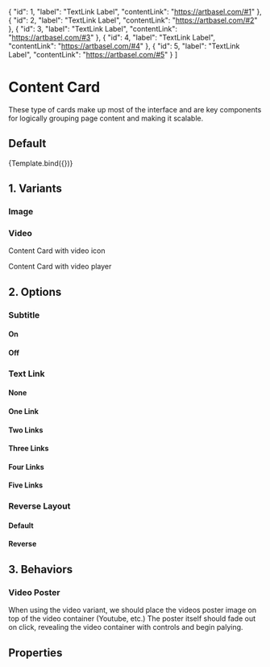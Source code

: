 
<Meta
  title="Components/Structure/Cards/ContentCard"
  component={ContentCard}
  decorators={[withDesign]}
/>


  {
    "id": 1,
    "label": "TextLink Label",
    "contentLink": "https://artbasel.com/#1"
  },
  {
    "id": 2,
    "label": "TextLink Label",
    "contentLink": "https://artbasel.com/#2"
  },
  {
    "id": 3,
    "label": "TextLink Label",
    "contentLink": "https://artbasel.com/#3"
  },
  {
    "id": 4,
    "label": "TextLink Label",
    "contentLink": "https://artbasel.com/#4"
  },
  {
    "id": 5,
    "label": "TextLink Label",
    "contentLink": "https://artbasel.com/#5"
  }
]

# Content Card

These type of cards make up most of the interface and are key components for logically grouping page content and making it scalable.

## Default

<Canvas className='sb-content-card default'>
  <Story
    name="ContentCard"
    args={{
      ...example,
    }}
    parameters={{
      design: {
        name: 'Figma Design',
        type: 'figma',
        url:
          'https://www.figma.com/file/TENnOP4K38G6r3vDL3emCP/AB---Style-Guide?node-id=7097%3A128486',
      },
    }}
  >
    {Template.bind({})}
  </Story>
</Canvas>

## 1. Variants

### Image
<Canvas>
  <ContentCard {...example} responsive={false} />
</Canvas>

### Video

Content Card with video icon

<Canvas>
  <ContentCard {...example} responsive={false} videoIcon />
</Canvas>

Content Card with video player

<Canvas>
  <ContentCard {...example} responsive={false} videoPlayer />
</Canvas>

## 2. Options

### Subtitle

#### On
<Canvas>
  <ContentCard {...example} responsive contentLink={null}/>
</Canvas>

#### Off
<Canvas>
  <ContentCard {...example} responsive subtitle={null} reverse contentLink={null}/>
</Canvas>

### Text Link

#### None
<Canvas>
  <ContentCard {...example} subtitle={null} responsive cta={null}/>
</Canvas>

#### One Link
<Canvas>
  <ContentCard {...example} subtitle={null} responsive contentLink={null} />
</Canvas>

#### Two Links
<Canvas>
  <ContentCard {...example} subtitle={null} responsive contentLink={null} cta={[cta[0], cta[1]]}/>
</Canvas>

#### Three Links
<Canvas>
  <ContentCard {...example} subtitle={null} responsive contentLink={null} cta={[cta[0], cta[1], cta[2]]}/>
</Canvas>

#### Four Links
<Canvas>
  <ContentCard {...example} subtitle={null} responsive contentLink={null} cta={[cta[0], cta[1], cta[2], cta[3]]}/>
</Canvas>

#### Five Links
<Canvas>
  <ContentCard {...example} subtitle={null} responsive contentLink={null} cta={[cta[0], cta[1], cta[2], cta[3], cta[4]]}/>
</Canvas>

### Reverse Layout

#### Default
<Canvas>
  <ContentCard {...example} responsive />
</Canvas>

#### Reverse
<Canvas>
  <ContentCard {...example} responsive reverse />
</Canvas>

## 3. Behaviors

### Video Poster

When using the video variant, we should place the videos poster image on top of the video container (Youtube, etc.) The poster itself should fade out on click, revealing the video container with controls and begin palying.

<Canvas>
  <ContentCard {...example} responsive videoPlayer />
</Canvas>

<Canvas>
  <Container>
    <Row>
      <Col xs={12} sm={12} md={4} lg={4} className="mb-md-8">
        <ContentCard {...example} responsive={false} videoIcon />
      </Col>
      <Col xs={12} sm={12} md={4} lg={4} className="mb-md-8">
        <ContentCard {...example} responsive={false} videoIcon />
      </Col>
      <Col xs={12} sm={12} md={4} lg={4} className="mb-md-8">
        <ContentCard {...example} responsive={false} videoIcon />
      </Col>
    </Row>
  </Container>
</Canvas>

## Properties

<ArgsTable of={ContentCard} />
